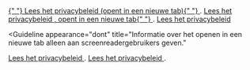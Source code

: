 <!-- @license CC0-1.0 -->


<Guideline appearance="do" title="Alle informatie als zichtbare tekst in de link plaatsen.">
  <Canvas language="html">
    <a href="#" target="_blank">
      {" "}
      Lees het privacybeleid (opent in een nieuwe tab){" "}
    </a>
    .
  </Canvas>
</Guideline>

<Guideline appearance="do" title="Zichtbaar icoontje plus onzichtbare, maar uitgesproken tekst voor screenreaders.">
  <Canvas language="html">
    <a href="#" target="_blank" class="icon-ext">
      Lees het privacybeleid
      <span class="sr-only">, opent in een nieuwe tab</span>{" "}
    </a>
    .
  </Canvas>
</Guideline>

<Guideline appearance="do" title="Zichtbaar icoontje plus een aria-label voor screenreaders.">
  <Canvas language="html">
    <a href="#" target="_blank" class="icon-ext" aria-label="Lees het privacybeleid (opent in een nieuwe tab)">
      Lees het privacybeleid
    </a>
  </Canvas>
</Guideline>

<Guideline
  appearance="dont"
  title="Informatie over het openen in een nieuwe tab alleen aan screenreadergebruikers geven."
>
  <Canvas language="html">
    <a href="#" target="_blank" aria-label="Lees het privacybeleid (opent in een nieuwe tab)">
      Lees het privacybeleid
    </a>
    .
  </Canvas>
</Guideline>

<Guideline appearance="dont" title="Informatie over het openen in een nieuwe tab voor iedereen weglaten.">
  <Canvas language="html">
    <a href="#" target="_blank">
      Lees het privacybeleid
    </a>
    .
  </Canvas>
</Guideline>
